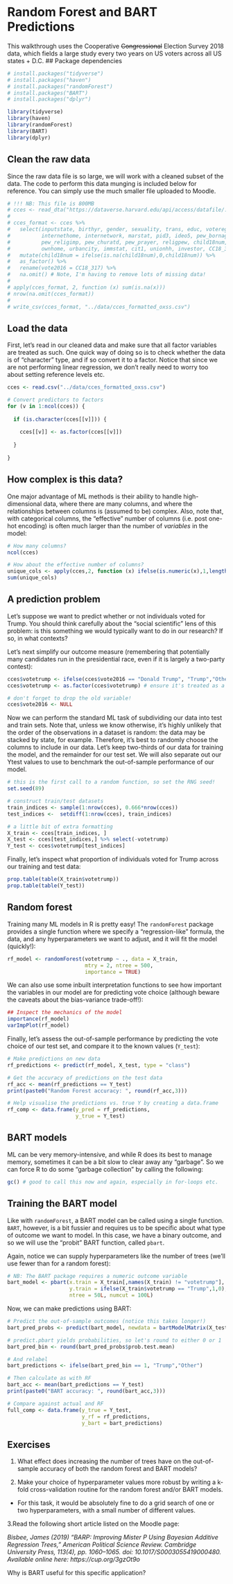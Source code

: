 # Random Forest and BART Predictions
This walkthrough uses the Cooperative ~~Congressional~~ Election Survey 2018 data, which fields a large study every two years on  US voters across all US states + D.C.
## Package dependencies

```r
# install.packages("tidyverse")
# install.packages("haven")
# install.packages("randomForest")
# install.packages("BART")
# install.packages("dplyr")

library(tidyverse)
library(haven)
library(randomForest)
library(BART)
library(dplyr)
```

## Clean the raw data

Since the raw data file is so large, we will work with a cleaned subset of the data. The code to perform this data munging is included below for reference. You can simply use the much smaller file uploaded to Moodle.

```r
# !!! NB: This file is 800MB
# cces <- read_dta("https://dataverse.harvard.edu/api/access/datafile/:persistentId?persistentId=doi:10.7910/DVN/ZSBZ7K/H5IDTA")
# 
# cces_format <- cces %>%
#   select(inputstate, birthyr, gender, sexuality, trans, educ, votereg, race, employ,
#          internethome, internetwork, marstat, pid3, ideo5, pew_bornagain,
#          pew_religimp, pew_churatd, pew_prayer, religpew, child18num, newsint, faminc_new,
#          ownhome, urbancity, immstat, cit1, unionhh, investor, CC18_317) %>%
#   mutate(child18num = ifelse(is.na(child18num),0,child18num)) %>%
#   as_factor() %>%
#   rename(vote2016 = CC18_317) %>%
#   na.omit() # Note, I'm having to remove lots of missing data!
# 
# apply(cces_format, 2, function (x) sum(is.na(x)))
# nrow(na.omit(cces_format))
# 
# write_csv(cces_format, "../data/cces_formatted_oxss.csv")
```

## Load the data

First, let's read in our cleaned data and make sure that all factor variables are treated as such. One quick way of doing so is to check whether the data is of "character" type, and if so convert it to a factor. Notice that since we are not performing linear regression, we don't really need to worry too about setting reference levels etc.

```r
cces <- read.csv("../data/cces_formatted_oxss.csv")

# Convert predictors to factors
for (v in 1:ncol(cces)) {
  
  if (is.character(cces[[v]])) {
    
    cces[[v]] <- as.factor(cces[[v]])
    
  }
  
}
```

## How complex is this data?

One major advantage of ML methods is their ability to handle high-dimensional data, where there are many columns, and where the relationships between columns is (assumed to be) complex. Also, note that, with categorical columns, the "effective" number of columns (i.e. post one-hot encoding) is often much larger than the number of *variables* in the model:

```r
# How many columns?
ncol(cces)

# How about the effective number of columns?
unique_cols <- apply(cces,2, function (x) ifelse(is.numeric(x),1,length(unique(x))))
sum(unique_cols)
```

## A prediction problem

Let's suppose we want to predict whether or not individuals voted for Trump. You should think carefully about the "social scientific" lens of this problem: is this something we would typically want to do in our research? If so, in what contexts? 

Let's next simplify our outcome measure (remembering that potentially many candidates run in the presidential race, even if it is largely a two-party contest):

```r
cces$votetrump <- ifelse(cces$vote2016 == "Donald Trump", "Trump","Other")
cces$votetrump <- as.factor(cces$votetrump) # ensure it's treated as a factor

# don't forget to drop the old variable!
cces$vote2016 <- NULL
```


Now we can perform the standard ML task of subdividing our data into test and train sets. Note that, unless we know otherwise, it's highly unlikely that the order of the observations in a dataset is random: the data may be stacked by state, for example. Therefore, it's best to randomly choose the columns to include in our data. Let's keep two-thirds of our data for training the model, and the remainder for our test set. We will also separate out our Ytest values to use to benchmark the out-of-sample performance of our model.

```r

# this is the first call to a random function, so set the RNG seed!
set.seed(89)

# construct train/test datasets
train_indices <- sample(1:nrow(cces), 0.666*nrow(cces))
test_indices <-  setdiff(1:nrow(cces), train_indices)

# a little bit of extra formatting
X_train <- cces[train_indices, ]
X_test <- cces[test_indices,] %>% select(-votetrump)
Y_test <- cces$votetrump[test_indices]
```

Finally, let's inspect what proportion of individuals voted for Trump across our training and test data:

```r
prop.table(table(X_train$votetrump))
prop.table(table(Y_test))
```

## Random forest

Training many ML models in R is pretty easy! The `randomForest` package provides a single function where we specify a "regression-like" formula, the data, and any hyperparameters we want to adjust, and it will fit the model (quickly!):

```r
rf_model <- randomForest(votetrump ~ ., data = X_train, 
                         mtry = 2, ntree = 500,
                         importance = TRUE)
```

We can also use some inbuilt interpretation functions to see how important the variables in our model are for predicting vote choice (although beware the caveats about the bias-variance trade-off!):
 
```r
## Inspect the mechanics of the model
importance(rf_model)
varImpPlot(rf_model)
```

Finally, let's assess the out-of-sample performance by predicting the vote choice of our test set, and compare it to the known values (`Y_test`):

```r
# Make predictions on new data
rf_predictions <- predict(rf_model, X_test, type = "class")

# Get the accuracy of predictions on the test data
rf_acc <- mean(rf_predictions == Y_test)
print(paste0("Random Forest accuracy: ", round(rf_acc,3)))

# Help visualise the predictions vs. true Y by creating a data.frame
rf_comp <- data.frame(y_pred = rf_predictions,
                      y_true = Y_test)  
```

## BART models

ML can be very memory-intensive, and while R does its best to manage memory, sometimes it can be a bit slow to clear away any "garbage". So we can force R to do some "garbage collection" by calling the following:

```r
gc() # good to call this now and again, especially in for-loops etc.
```

## Training the BART model

Like with `randomForest`, a BART model can be called using a single function. `BART`, however, is a bit fussier and requires us to be specific about what type of outcome we want to model. In this case, we have a binary outcome, and so we will use the "probit" BART function, called `pbart`.

Again, notice we can supply hyperparameters like the number of trees (we'll use fewer than for a random forest):

```r
# NB: The BART package requires a numeric outcome variable
bart_model <- pbart(x.train = X_train[,names(X_train) != "votetrump"],
                    y.train = ifelse(X_train$votetrump == "Trump",1,0),
                    ntree = 50L, numcut = 100L)
```

Now, we can make predictions using BART:

```r
# Predict the out-of-sample outcomes (notice this takes longer!)
bart_pred_probs <- predict(bart_model, newdata = bartModelMatrix(X_test))

# predict.pbart yields probabilities, so let's round to either 0 or 1
bart_pred_bin <- round(bart_pred_probs$prob.test.mean)

# And relabel
bart_predictions <- ifelse(bart_pred_bin == 1, "Trump","Other")

# Then calculate as with RF
bart_acc <- mean(bart_predictions == Y_test)
print(paste0("BART accuracy: ", round(bart_acc,3)))

# Compare against actual and RF
full_comp <- data.frame(y_true = Y_test,
                        y_rf = rf_predictions,
                        y_bart = bart_predictions)
```

## Exercises

1. What effect does increasing the number of trees have on the out-of-sample accuracy of both the random forest and BART models?

2. Make your choice of hyperparameter values more robust by writing a k-fold cross-validation routine for the random forest and/or BART models. 

  * For this task, it would be absolutely fine to do a grid search of one or two hyperparameters, with a small number of different values.

3.Read the following short article listed on the Moodle page:  

*Bisbee, James (2019) “BARP: Improving Mister P Using Bayesian Additive Regression Trees,” American Political Science Review. Cambridge University Press, 113(4), pp. 1060–1065. doi: 10.1017/S0003055419000480. Available online here: https://cup.org/3gzOt9o *

Why is BART useful for this specific application?